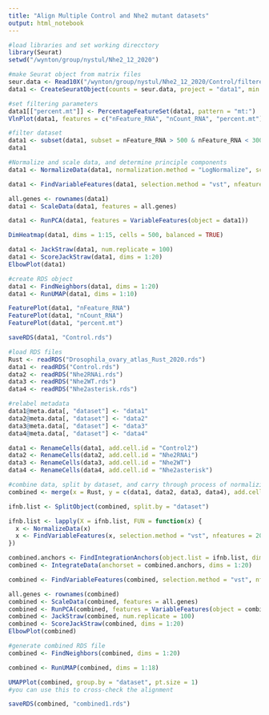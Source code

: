 ```yaml
---
title: "Align Multiple Control and Nhe2 mutant datasets"
output: html_notebook
---
```


```r
#load libraries and set working direcctory
library(Seurat)
setwd("/wynton/group/nystul/Nhe2_12_2020")
```

```r
#make Seurat object from matrix files
seur.data <- Read10X("/wynton/group/nystul/Nhe2_12_2020/Control/filtered_feature_bc_matrix/")
data1 <- CreateSeuratObject(counts = seur.data, project = "data1", min.cells = 3, min.features = 200)
```

```r
#set filtering parameters
data1[["percent.mt"]] <- PercentageFeatureSet(data1, pattern = "mt:")
VlnPlot(data1, features = c("nFeature_RNA", "nCount_RNA", "percent.mt"), ncol = 3)

```
```r
#filter dataset
data1 <- subset(data1, subset = nFeature_RNA > 500 & nFeature_RNA < 3000 & nCount_RNA > 1000 & nCount_RNA < 25000 & percent.mt < 30)
data1
```

```r
#Normalize and scale data, and determine principle components
data1 <- NormalizeData(data1, normalization.method = "LogNormalize", scale.factor = 10000)

data1 <- FindVariableFeatures(data1, selection.method = "vst", nfeatures = 2000)

all.genes <- rownames(data1)
data1 <- ScaleData(data1, features = all.genes)

data1 <- RunPCA(data1, features = VariableFeatures(object = data1))

DimHeatmap(data1, dims = 1:15, cells = 500, balanced = TRUE)

data1 <- JackStraw(data1, num.replicate = 100)
data1 <- ScoreJackStraw(data1, dims = 1:20)
ElbowPlot(data1)
```

```r
#create RDS object
data1 <- FindNeighbors(data1, dims = 1:20)
data1 <- RunUMAP(data1, dims = 1:10)

FeaturePlot(data1, "nFeature_RNA")
FeaturePlot(data1, "nCount_RNA")
FeaturePlot(data1, "percent.mt")

saveRDS(data1, "Control.rds")
```

```r
#load RDS files
Rust <- readRDS("Drosophila_ovary_atlas_Rust_2020.rds")
data1 <- readRDS("Control.rds")
data2 <- readRDS("Nhe2RNAi.rds")
data3 <- readRDS("Nhe2WT.rds")
data4 <- readRDS("Nhe2asterisk.rds")
```

```r
#relabel metadata
data1@meta.data[, "dataset"] <- "data1"
data2@meta.data[, "dataset"] <- "data2"
data3@meta.data[, "dataset"] <- "data3"
data4@meta.data[, "dataset"] <- "data4"

data1 <- RenameCells(data1, add.cell.id = "Control2")
data2 <- RenameCells(data2, add.cell.id = "Nhe2RNAi")
data3 <- RenameCells(data3, add.cell.id = "Nhe2WT")
data4 <- RenameCells(data4, add.cell.id = "Nhe2asterisk")
```

```r
#combine data, split by dataset, and carry through process of normalizing and then identifying principle components, etc.
combined <- merge(x = Rust, y = c(data1, data2, data3, data4), add.cell.ids = c("Rust", "WT", "Nhe2RNAi", "Nhe2WT", "Nhe2asterisk"), merge.data = T, project = "ov")

ifnb.list <- SplitObject(combined, split.by = "dataset")

ifnb.list <- lapply(X = ifnb.list, FUN = function(x) {
  x <- NormalizeData(x)
  x <- FindVariableFeatures(x, selection.method = "vst", nfeatures = 2000)
})

combined.anchors <- FindIntegrationAnchors(object.list = ifnb.list, dims = 1:20)
combined <- IntegrateData(anchorset = combined.anchors, dims = 1:20)

combined <- FindVariableFeatures(combined, selection.method = "vst", nfeatures = 2000)

all.genes <- rownames(combined)
combined <- ScaleData(combined, features = all.genes)
combined <- RunPCA(combined, features = VariableFeatures(object = combined))
combined <- JackStraw(combined, num.replicate = 100)
combined <- ScoreJackStraw(combined, dims = 1:20)
ElbowPlot(combined)
```

```r
#generate combined RDS file
combined <- FindNeighbors(combined, dims = 1:20)

combined <- RunUMAP(combined, dims = 1:18) 

UMAPPlot(combined, group.by = "dataset", pt.size = 1)
#you can use this to cross-check the alignment

saveRDS(combined, "combined1.rds")
```


